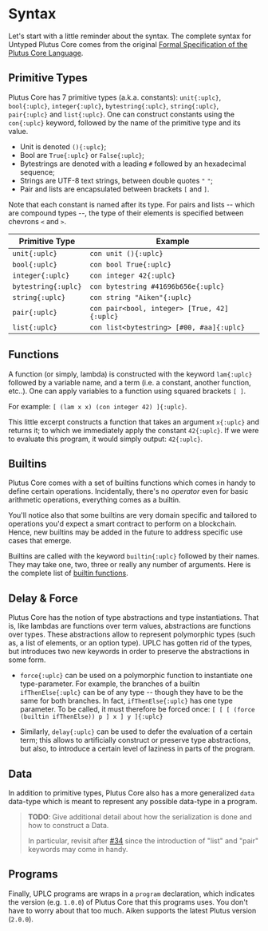 # Syntax

Let's start with a little reminder about the syntax. The complete syntax for Untyped Plutus Core comes from the original [Formal Specification of the Plutus Core Language](/resources/plutus-core-specification.pdf).

## Primitive Types

Plutus Core has 7 primitive types (a.k.a. constants): `unit{:uplc}`, `bool{:uplc}`, `integer{:uplc}`, `bytestring{:uplc}`, `string{:uplc}`, `pair{:uplc}` and `list{:uplc}`.
One can construct constants using the `con{:uplc}` keyword, followed by the name of the primitive type and its value.

- Unit is denoted `(){:uplc}`;
- Bool are `True{:uplc}` or `False{:uplc}`;
- Bytestrings are denoted with a leading `#` followed by an hexadecimal sequence;
- Strings are UTF-8 text strings, between double quotes `"` `"`;
- Pair and lists are encapsulated between brackets `[` and `]`.

Note that each constant is named after its type. For pairs and lists -- which are compound types --, the type of their elements is specified between chevrons `<` and `>`.

| Primitive Type      | Example                                     |
| ------------------- | ------------------------------------------- |
| `unit{:uplc}`       | `con unit (){:uplc}`                        |
| `bool{:uplc}`       | `con bool True{:uplc}`                      |
| `integer{:uplc}`    | `con integer 42{:uplc}`                     |
| `bytestring{:uplc}` | `con bytestring #41696b656e{:uplc}`         |
| `string{:uplc}`     | `con string "Aiken"{:uplc}`                 |
| `pair{:uplc}`       | `con pair<bool, integer> [True, 42]{:uplc}` |
| `list{:uplc}`       | `con list<bytestring> [#00, #aa]{:uplc}`    |

## Functions

A function (or simply, lambda) is constructed with the keyword `lam{:uplc}` followed
by a variable name, and a term (i.e. a constant, another function, etc..). One
can apply variables to a function using squared brackets `[ ]`.

For example: `[ (lam x x) (con integer 42) ]{:uplc}`.

This little excerpt constructs a function that takes an argument `x{:uplc}` and returns
it; to which we immediately apply the constant `42{:uplc}`. If we were to evaluate this
program, it would simply output: `42{:uplc}`.

## Builtins

Plutus Core comes with a set of builtins functions which comes in handy to
define certain operations. Incidentally, there's no _operator_ even for basic
arithmetic operations, everything comes as a builtin.

You'll notice also that some builtins are very domain specific and tailored to
operations you'd expect a smart contract to perform on a blockchain. Hence, new
builtins may be added in the future to address specific use cases that emerge.

Builtins are called with the keyword `builtin{:uplc}` followed by their names. They may
take one, two, three or really any number of arguments. Here is the complete list of [builtin functions](./builtins).

## Delay & Force

Plutus Core has the notion of type abstractions and type instantiations. That is, like lambdas are functions over term values, abstractions are functions over types. These abstractions allow to represent polymorphic types (such as, a list of elements, or an option type). UPLC has gotten rid of the types, but introduces two new keywords in order to preserve the abstractions in some form.

- `force{:uplc}` can be used on a polymorphic function to instantiate one type-parameter. For example, the branches of a builtin `ifThenElse{:uplc}` can be of any type -- though they have to be the same for both branches. In fact, `ifThenElse{:uplc}` has one type parameter. To be called, it must therefore be forced once: `[ [ [ (force (builtin ifThenElse)) p ] x ] y ]{:uplc}`

- Similarly, `delay{:uplc}` can be used to defer the evaluation of a certain term; this allows to artificially construct or preserve type abstractions, but also, to introduce a certain level of laziness in parts of the program.

## Data

In addition to primitive types, Plutus Core also has a more generalized `data`
data-type which is meant to represent any possible data-type in a program.

> **TODO**: Give additional detail about how the serialization is done and how
> to construct a Data.
>
> In particular, revisit after [#34](https://github.com/txpipe/aiken/issues/34)
> since the introduction of "list" and "pair" keywords may come in handy.

## Programs

Finally, UPLC programs are wraps in a `program` declaration, which indicates
the version (e.g. `1.0.0`) of Plutus Core that this programs uses. You don't
have to worry about that too much. Aiken supports the latest Plutus version
(`2.0.0`).
